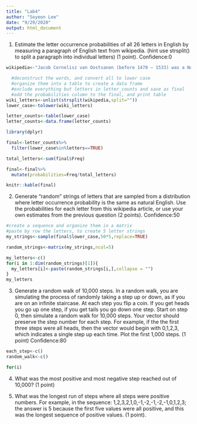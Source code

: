 ```yaml
---
title: "Lab4"
author: "Soyeon Lee"
date: "9/29/2020"
output: html_document
---
```


1. Estimate the letter occurrence probabilities of all 26 letters in English by measuring a paragraph of English text from wikipedia. (hint use strsplit() to split a paragraph into individual letters) (1 point). 
Confidence:0
```r
wikipedia<-"Jacob Cornelisz van Oostsanen (before 1470 – 1533) was a Northern Netherlandish painter and designer of woodcuts. This oil-on-panel painting, by his son Dirck Jacobsz., depicts Van Oostsanen painting a portrait of his wife Anna. Though Van Oostsanen had died in 1533, his wife lived until around 1550, the year in which this work was painted. Its format ingeniously incorporates the viewer in its fiction. The painter looks out, presumably at his subject, whose likeness he is depicting. The work may have been intended to serve as a memorial to Jacobsz.'s parents, to be installed above the couple's tomb in a church."

  #deconstruct the words, and convert all to lower case
  #organize them into a table to create a data frame 
  #exclude everything but letters in letter_counts and save as final
  #add the probabilities column to the final, and print table
wiki_letters<-unlist(strsplit(wikipedia,split=""))
lower_case<-tolower(wiki_letters)

letter_counts<-table(lower_case)
letter_counts<-data.frame(letter_counts)

library(dplyr)

final<-letter_counts%>%
  filter(lower_case%in%letters==TRUE)

total_letters<-sum(final$Freq)

final<-final%>%
  mutate(probabilities=Freq/total_letters)

knitr::kable(final)
```
2. Generate “random” strings of letters that are sampled from a distribution where letter occurrence probability is the same as natural English. Use the probabilities for each letter from this wikipedia article, or use your own estimates from the previous question (2 points).
Confidence:50
```r
#create a sequence and organize them in a matrix
#paste by row the letters, to create 5 letter strings 
my_strings<-sample(final$lower_case,50*5,replace=TRUE)

random_strings<-matrix(my_strings,ncol=5)

my_letters<-c()
for(i in 1:dim(random_strings)[1]){
  my_letters[i]<-paste(random_strings[i,],collapse = "")
}
my_letters

```

3. Generate a random walk of 10,000 steps. In a random walk, you are simulating the process of randomly taking a step up or down, as if you are on an infinite staircase. At each step you flip a coin. If you get heads you go up one step, if you get tails you go down one step. Start on step 0, then simulate a random walk for 10,000 steps. Your vector should preserve the step number for each step. For example, if the the first three steps were all heads, then the vector would begin with 0,1,2,3, which indicates a single step up each time. Plot the first 1,000 steps. (1 point)
Confidence:80
```r
each_step<-c()
random_walk<-c()

for(i)
```

4. What was the most positive and most negative step reached out of 10,000? (1 point)

5. What was the longest run of steps where all steps were positive numbers. For example, in the sequence: 1,2,3,2,1,0,-1,-2,-1,-2,-1,0,1,2,3; the answer is 5 because the first five values were all positive, and this was the longest sequence of positive values. (1 point).
